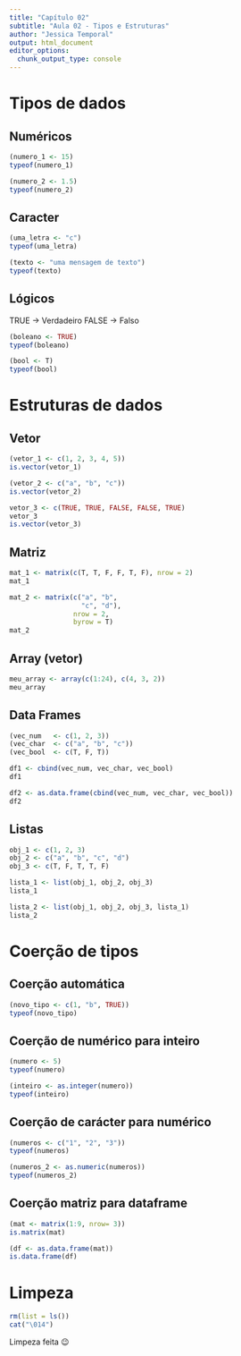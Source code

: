 ```yaml
---
title: "Capítulo 02"
subtitle: "Aula 02 - Tipos e Estruturas"
author: "Jessica Temporal"
output: html_document
editor_options: 
  chunk_output_type: console
---
```


# Tipos de dados

## Numéricos

```r
(numero_1 <- 15)
typeof(numero_1)

(numero_2 <- 1.5)
typeof(numero_2)
```

## Caracter

```r
(uma_letra <- "c")
typeof(uma_letra)

(texto <- "uma mensagem de texto")
typeof(texto)
```

## Lógicos

TRUE -> Verdadeiro
FALSE -> Falso
```r
(boleano <- TRUE)
typeof(boleano)
```

```r
(bool <- T)
typeof(bool)
```

# Estruturas de dados

## Vetor

```r
(vetor_1 <- c(1, 2, 3, 4, 5))
is.vector(vetor_1)
```

```r
(vetor_2 <- c("a", "b", "c"))
is.vector(vetor_2)
```

```r
vetor_3 <- c(TRUE, TRUE, FALSE, FALSE, TRUE)
vetor_3
is.vector(vetor_3)
```

## Matriz

```r
mat_1 <- matrix(c(T, T, F, F, T, F), nrow = 2)
mat_1
```

```r
mat_2 <- matrix(c("a", "b", 
                  "c", "d"), 
                nrow = 2,
                byrow = T)
mat_2
```

## Array (vetor)

```r
meu_array <- array(c(1:24), c(4, 3, 2))
meu_array
```

## Data Frames

```r
(vec_num   <- c(1, 2, 3))
(vec_char  <- c("a", "b", "c"))
(vec_bool  <- c(T, F, T))
```

```r
df1 <- cbind(vec_num, vec_char, vec_bool)
df1
```

```r
df2 <- as.data.frame(cbind(vec_num, vec_char, vec_bool))
df2
```

## Listas

```r
obj_1 <- c(1, 2, 3)
obj_2 <- c("a", "b", "c", "d")
obj_3 <- c(T, F, T, T, F)

lista_1 <- list(obj_1, obj_2, obj_3)
lista_1
```

```r
lista_2 <- list(obj_1, obj_2, obj_3, lista_1)
lista_2
```

# Coerção de tipos

## Coerção automática

```r
(novo_tipo <- c(1, "b", TRUE))
typeof(novo_tipo)
```

## Coerção de numérico para inteiro

```r
(numero <- 5)
typeof(numero)

(inteiro <- as.integer(numero))
typeof(inteiro)
```

## Coerção de carácter para numérico

```r
(numeros <- c("1", "2", "3"))
typeof(numeros)

(numeros_2 <- as.numeric(numeros))
typeof(numeros_2)
```

## Coerção matriz para dataframe

```r
(mat <- matrix(1:9, nrow= 3))
is.matrix(mat)

(df <- as.data.frame(mat))
is.data.frame(df)
```

# Limpeza

```r
rm(list = ls()) 
cat("\014")
```

Limpeza feita 😉
